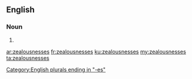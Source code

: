 ==English==

===Noun===
{{head|en}}

# {{plural of|zealousness}}

[[Category:English plurals ending in "-es"]]

[[ar:zealousnesses]]
[[fr:zealousnesses]]
[[ku:zealousnesses]]
[[my:zealousnesses]]
[[ta:zealousnesses]]